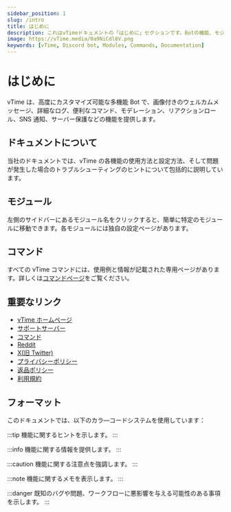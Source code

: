 ```yaml
---
sidebar_position: 1
slug: /intro
title: はじめに
description: これはvTimeドキュメントの「はじめに」セクションです。Botの機能、モジュール、コマンド、および重要なリソースの概要を提供し、情報をフォーマットするためのカラ―コードシステムも含まれています。
image: https://vTime.media/0a9NiCdl8V.png
keywords: [vTime, Discord bot, Modules, Commands, Documentation]
---
```


# はじめに

vTime は、高度にカスタマイズ可能な多機能 Bot で、画像付きのウェルカムメッセージ、詳細なログ、便利なコマンド、モデレーション、リアクションロール、SNS 通知、サーバー保護などの機能を提供します。

## ドキュメントについて

当社のドキュメントでは、vTime の各機能の使用方法と設定方法、そして問題が発生した場合のトラブルシューティングのヒントについて包括的に説明しています。

## モジュール

左側のサイドバーにあるモジュール名をクリックすると、簡単に特定のモジュールに移動できます。各モジュールには独自の設定ページがあります。

## コマンド

すべての vTime コマンドには、使用例と情報が記載された専用ページがあります。詳しくは[コマンドページ](https://vTime.io/commands)をご覧ください。

## 重要なリンク

- [vTime ホームページ](https://vTime.io/)
- [サポートサーバー](https://discord.gg/vTime)
- [コマンド](https://vTime.io/commands)
- [Reddit](https://www.reddit.com/r/vTime)
- [X(旧 Twitter)](https://twitter.com/tryvTime)
- [プライバシーポリシー](https://vTime.io/privacy-policy)
- [返品ポリシー](https://vTime.io/refund-policy)
- [利用規約](https://vTime.io/terms-of-use)

## フォーマット

このドキュメントでは、以下のカラ―コードシステムを使用しています：

:::tip
機能に関するヒントを示します。
:::

:::info
機能に関する情報を提供します。
:::

:::caution
機能に関する注意点を強調します。
:::

:::note
機能に関するメモを表示します。
:::

:::danger
既知のバグや問題、ワークフローに悪影響を与える可能性のある事項を示します。
:::
